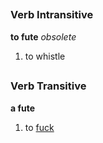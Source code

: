 =={{en}}==
===Verb Intransitive===
'''to fute''' ''obsolete''
#to whistle
=={{ro}}==
===Verb Transitive===
'''a fute'''
#to [[fuck]]
